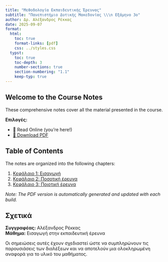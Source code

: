 ```yaml
---
title: "Μεθοδολογία Εκπαιδευτικής Έρευνας"
subtitle: "Πανεπιστήμιο Δυτικής Μακεδονίας \\\n Εξάμηνο 3ο"
author: Δρ. Αλέξανδρος Ρέκκας
date: 2025-09-07
format:
  html:
    toc: true
    format-links: [pdf]
    css: ../styles.css
  typst:
    toc: true
    toc-depth: 3
    number-sections: true
    section-numbering: "1.1"
    keep-typ: true
---
```


::: {.content-visible when-format="html"}

# Welcome to the Course Notes

These comprehensive notes cover all the material presented in the course.

**Επιλογές:**

- 📖 Read Online (you're here!)
- [📄 Download PDF](Εισαγωγή-στην-επιχειρησιακή-έρευνα-Notes.pdf)

## Table of Contents

The notes are organized into the following chapters:

1. [Κεφάλαιο 1: Εισαγωγή](chapter-01.qmd)
2. [Κεφάλαιο 2: Ποσοτική έρευνα](chapter-02.qmd)
2. [Κεφάλαιο 3: Ποιοτική έρευνα](chapter-03.qmd)

*Note: The PDF version is automatically generated and updated with each build.*

## Σχετικά

**Συγγραφέας:** Αλέξανδρος Ρέκκας  
**Μάθημα:** Εισαγωγή στην εκπαιδευτική έρευνα

Οι σημειώσεις αυτές έχουν σχεδιαστεί ώστε να συμπληρώνουν τις παρουσιάσεις των διαλέξεων και να αποτελούν μια
ολοκληρωμένη αναφορά για το υλικό του μαθήματος.

:::
